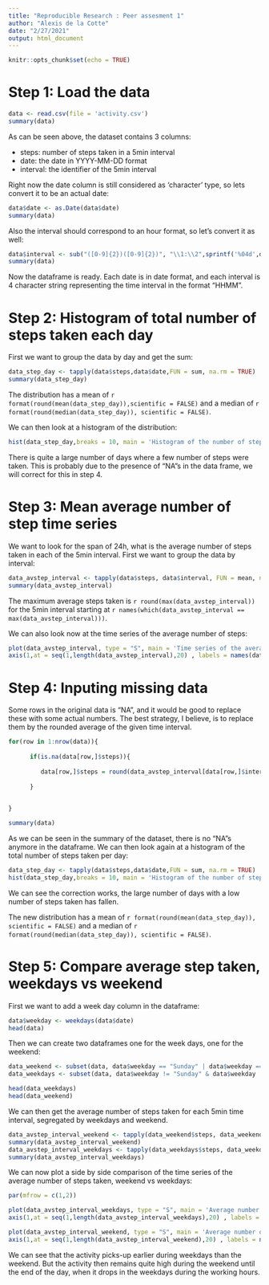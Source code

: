```yaml
---
title: "Reproducible Research : Peer assesment 1"
author: "Alexis de la Cotte"
date: "2/27/2021"
output: html_document
---
```


```r
knitr::opts_chunk$set(echo = TRUE)
```

# Step 1: Load the data

```r
data <- read.csv(file = 'activity.csv')
summary(data)
```

As can be seen above, the dataset contains 3 columns:

- steps: number of steps taken in a 5min interval
- date: the date in YYYY-MM-DD format
- interval: the identifier of the 5min interval

Right now the date column is still considered as 'character' type, so lets convert it to be an actual date:

```r
data$date <- as.Date(data$date)
summary(data)
```
Also the interval should correspond to an hour format, so let's convert it as well:

```r

data$interval <- sub("([0-9]{2})([0-9]{2})", "\\1:\\2",sprintf('%04d',data$interval))
summary(data)
```

Now the dataframe is ready. Each date is in date format, and each interval is 4 character string representing the time interval in the format "HHMM".

# Step 2: Histogram of total number of steps taken each day

First we want to group the data by day and get the sum:

```r
data_step_day <- tapply(data$steps,data$date,FUN = sum, na.rm = TRUE)
summary(data_step_day)
```

The distribution has a mean of `r format(round(mean(data_step_day)),scientific = FALSE)` and a median of `r format(round(median(data_step_day)), scientific = FALSE)`.

We can then look at a histogram of the distribution:

```r

hist(data_step_day,breaks = 10, main = 'Histogram of the number of steps taken per day', xlab = 'Number of steps', ylab = 'Frequency')
```


There is quite a large number of days where a few number of steps were taken. This is probably due to the presence of "NA"s in the data frame, we will correct for this in step 4.

# Step 3: Mean average number of step time series

We want to look for the span of 24h, what is the average number of steps taken in each of the 5min interval.
First we want to group the data by interval:

```r
data_avstep_interval <- tapply(data$steps, data$interval, FUN = mean, na.rm = TRUE)
summary(data_avstep_interval)
```
The maximum average steps taken is `r round(max(data_avstep_interval))` for the 5min interval starting at `r names(which(data_avstep_interval == max(data_avstep_interval)))`.

We can also look now at the time series of the average number of steps:

```r
plot(data_avstep_interval, type = "S", main = 'Time series of the average number of step taken throughout the day', ylab = 'Average number of steps', xlab = 'Time', xaxt = 'n')
axis(1,at = seq(1,length(data_avstep_interval),20) , labels = names(data_avstep_interval[(seq(1,length(data_avstep_interval),20))]))
```

# Step 4: Inputing missing data

Some rows in the original data is "NA", and it would be good to replace these with some actual numbers. The best strategy, I believe, is to replace them by the rounded average of the given time interval.

```r
for(row in 1:nrow(data)){
 
      if(is.na(data[row,]$steps)){
            
         data[row,]$steps = round(data_avstep_interval[data[row,]$interval])   
            
      }  
      

}

summary(data)
```

As we can be seen in the summary of the dataset, there is no "NA"s anymore in the dataframe. We can then look again at a histogram of the total number of steps taken per day:

```r
data_step_day <- tapply(data$steps,data$date,FUN = sum, na.rm = TRUE)
hist(data_step_day,breaks = 10, main = 'Histogram of the number of steps taken per day', xlab = 'Number of steps', ylab = 'Frequency')

```

We can see the correction works, the large number of days with a low number of steps taken has fallen.

The new distribution has a mean of `r format(round(mean(data_step_day)), scientific = FALSE)` and a median of `r format(round(median(data_step_day)), scientific = FALSE)`.

# Step 5: Compare average step taken, weekdays vs weekend

First we want to add a week day column in the dataframe:

```r

data$weekday <- weekdays(data$date)
head(data)

```

Then we can create two dataframes one for the week days, one for the weekend:

```r

data_weekend <- subset(data, data$weekday == "Sunday" | data$weekday == "Saturday")
data_weekdays <- subset(data, data$weekday != "Sunday" & data$weekday != "Saturday")

head(data_weekdays)
head(data_weekend)
```

We can then get the average number of steps taken for each 5min time interval, segregated by weekdays and weekend.

```r
data_avstep_interval_weekend <- tapply(data_weekend$steps, data_weekend$interval, FUN = mean)
summary(data_avstep_interval_weekend)
data_avstep_interval_weekdays <- tapply(data_weekdays$steps, data_weekdays$interval, FUN = mean, na.rm = TRUE)
summary(data_avstep_interval_weekdays)

```

We can now plot a side by side comparison of the time series of the average number of steps taken, weekend vs weekdays:

```r
par(mfrow = c(1,2))

plot(data_avstep_interval_weekdays, type = "S", main = 'Average number of step taken\n throughout the day - Weekdays', ylab = 'Average number of steps', xlab = 'Time', xaxt = 'n')
axis(1,at = seq(1,length(data_avstep_interval_weekdays),20) , labels = names(data_avstep_interval[(seq(1,length(data_avstep_interval_weekdays),20))]))

plot(data_avstep_interval_weekend, type = "S", main = 'Average number of step taken\n throughout the day - Weekend', ylab = 'Average number of steps', xlab = 'Time', xaxt = 'n')
axis(1,at = seq(1,length(data_avstep_interval_weekend),20) , labels = names(data_avstep_interval[(seq(1,length(data_avstep_interval_weekend),20))]))

```

We can see that the activity picks-up earlier during weekdays than the weekend. But the activity then remains quite high during the weekend until the end of the day, when it drops in the weekdays during the working hours.
